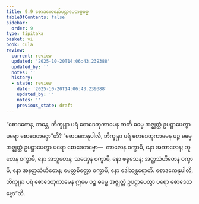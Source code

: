 ```yaml
---
title: 9.9 စောဒကေနော်ပဋ္ဌာပေတဗ္ဗဓမ္မ
tableOfContents: false
sidebar:
  order: 9
type: tipitaka
basket: vi
book: cula
review:
  current: review
  updated: '2025-10-20T14:06:43.239388'
  updated_by: ''
  notes: ''
  history:
  - state: review
    date: '2025-10-20T14:06:43.239388'
    updated_by: ''
    notes: ''
    previous_state: draft
---
```



<DynamicBreadcrumb />


<ReviewStatus review={frontmatter.review} showDetails={true} />

<HypothesisAnnotation frontmatter={frontmatter} />

<Division number="400" book="cula" e="ch" v="4" p="437">

<Paragraph number="1935" book="cula">
“စောဒကေန, ဘန္တေ, ဘိက္ခုနာ ပရံ စောဒေတုကာမေန ကတိ ဓမ္မေ အဇ္ဈတ္တံ ဥပဋ္ဌာပေတွာ ပရော စောဒေတဗ္ဗော”တိ? “စောဒကေနုပါလိ, ဘိက္ခုနာ ပရံ စောဒေတုကာမေန ပဉ္စ ဓမ္မေ အဇ္ဈတ္တံ ဥပဋ္ဌာပေတွာ ပရော စောဒေတဗ္ဗော—  ကာလေန ဝက္ခာမိ, နော အကာလေန; ဘူတေန ဝက္ခာမိ, နော အဘူတေန; သဏှေန ဝက္ခာမိ, နော ဖရုသေန; အတ္ထသံဟိတေန ဝက္ခာမိ, နော အနတ္ထသံဟိတေန; မေတ္တစိတ္တော ဝက္ခာမိ, နော ဒေါသန္တရောတိ. စောဒကေနုပါလိ, ဘိက္ခုနာ ပရံ စောဒေတုကာမေန ဣမေ ပဉ္စ ဓမ္မေ အဇ္ဈတ္တံ ဥပဋ္ဌာပေတွာ ပရော စောဒေတဗ္ဗော”တိ.
</Paragraph>
</Division>